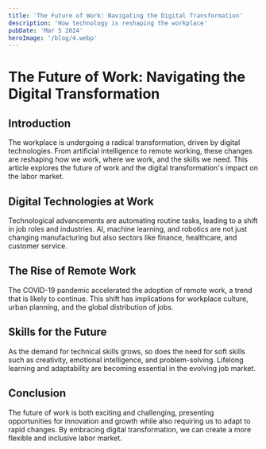 ```yaml
---
title: 'The Future of Work: Navigating the Digital Transformation'
description: 'How technology is reshaping the workplace'
pubDate: 'Mar 5 2024'
heroImage: '/blog/4.webp'
---
```


# The Future of Work: Navigating the Digital Transformation

## Introduction

The workplace is undergoing a radical transformation, driven by digital technologies. From artificial intelligence to remote working, these changes are reshaping how we work, where we work, and the skills we need. This article explores the future of work and the digital transformation's impact on the labor market.

## Digital Technologies at Work

Technological advancements are automating routine tasks, leading to a shift in job roles and industries. AI, machine learning, and robotics are not just changing manufacturing but also sectors like finance, healthcare, and customer service.

## The Rise of Remote Work

The COVID-19 pandemic accelerated the adoption of remote work, a trend that is likely to continue. This shift has implications for workplace culture, urban planning, and the global distribution of jobs.

## Skills for the Future

As the demand for technical skills grows, so does the need for soft skills such as creativity, emotional intelligence, and problem-solving. Lifelong learning and adaptability are becoming essential in the evolving job market.

## Conclusion

The future of work is both exciting and challenging, presenting opportunities for innovation and growth while also requiring us to adapt to rapid changes. By embracing digital transformation, we can create a more flexible and inclusive labor market.